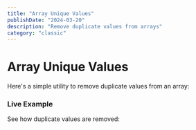 ```yaml
---
title: "Array Unique Values"
publishDate: "2024-03-20"
description: "Remove duplicate values from arrays"
category: "classic"
---
```



# Array Unique Values

Here's a simple utility to remove duplicate values from an array:

<CodeSnippet file="array/unique.ts" />

### Live Example

See how duplicate values are removed:

<Example component="unique-example" />
